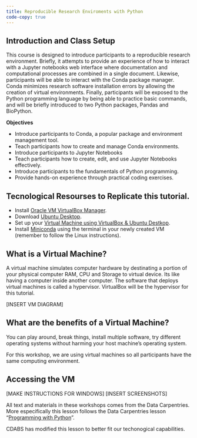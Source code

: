 ```yaml
---
title: Reproducible Research Enviroments with Python
code-copy: true
---
```


## Introduction and Class Setup

This course is designed to introduce participants to a reproducible research environment. Briefly, it attempts to provide an experience of how to interact with a Jupyter notebooks web interface where documentation and computational processes are combined in a single document. Likewise, participants will be able to interact with the Conda package manager. Conda minimizes research software installation errors by allowing the creation of virtual environments. Finally, participants will be exposed to the Python programming language by being able to practice basic commands, and will be briefly introduced to two Python packages, Pandas and BioPython.

::: {.callout-note appearance="minimal"}
**Objectives**

- Introduce participants to Conda, a popular package and environment management tool.
- Teach participants how to create and manage Conda environments.
- Introduce participants to Jupyter Notebooks 
- Teach participants how to create, edit, and use Jupyter Notebooks effectively.
- Introduce participants to the fundamentals of Python programming.
- Provide hands-on experience through practical coding exercises.
:::

::: {.callout-note collapse="true"}
## Tecnological Resourses to Replicate this tutorial. 
- Install [Oracle VM VirtualBox Manager](https://www.virtualbox.org/wiki/Downloads).
- Download [Ubuntu Desktop](https://ubuntu.com/download/desktop). 
- Set up your [Virtual Machine using VirtualBox & Ubuntu Destkop](https://ubuntu.com/tutorials/how-to-run-ubuntu-desktop-on-a-virtual-machine-using-virtualbox#1-overview).
- Install [Miniconda](https://docs.conda.io/projects/miniconda/en/latest/#quick-command-line-install) using the terminal in your newly created VM (remember to follow the Linux instructions).
:::


## What is a Virtual Machine? 

A virtual machine simulates computer hardware by destinating a portion of your physical computer RAM, CPU and Storage to virtual device. Its like having a computer inside another computer. The software that deploys virtual machines is called a hypervisor. VirtualBox will be the hypervisor for this tutorial.

[INSERT VM DIAGRAM]

## What are the benefits of a Virtual Machine?

You can play around, break things, install multiple software, try different operating systems without harming your host machine's operating system.

For this workshop, we are using virtual machines so all participants have the same computing environment.

## Accessing the VM

[MAKE INSTRUCTIONS FOR WINDOWS]
[INSERT SCREENSHOTS]


::: {.callout-note collapse="true"}
All text and materials in these workshops comes from the Data Carpentries. More especifically this lesson follows the Data Carpentries lesson "[Programming with Python](https://j-p-courneya.github.io/Intro-Python-Bioinformatics/)". 

CDABS has modified this lesson to better fit our techonogical capabilities.
:::